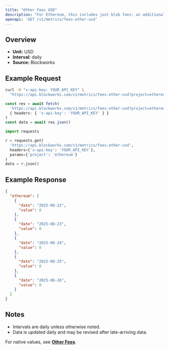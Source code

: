 ```yaml
---
title: "Other Fees USD"
description: "For Ethereum, this includes just blob fees: an additional fee for transactions that post data to \"blobs,\" which are specialized data availability solutions for L2 blockchains."
openapi: 'GET /v1/metrics/fees-other-usd'
---
```


## Overview

- **Unit:** USD
- **Interval:** daily
- **Source:** Blockworks

## Example Request

<CodeGroup>

```bash cURL
curl -H "x-api-key: YOUR_API_KEY" \
  "https://api.blockworks.com/v1/metrics/fees-other-usd?project=ethereum"
```

```typescript TypeScript
const res = await fetch(
  'https://api.blockworks.com/v1/metrics/fees-other-usd?project=ethereum',
  { headers: { 'x-api-key': 'YOUR_API_KEY' } }
)
const data = await res.json()
```

```python Python
import requests

r = requests.get(
  'https://api.blockworks.com/v1/metrics/fees-other-usd',
  headers={'x-api-key': 'YOUR_API_KEY'},
  params={'project': 'ethereum'}
)
data = r.json()
```

</CodeGroup>

## Example Response

```json
{
  "ethereum": [
    {
      "date": "2025-08-22",
      "value": 0
    },
    {
      "date": "2025-08-23",
      "value": 0
    },
    {
      "date": "2025-08-24",
      "value": 0
    },
    {
      "date": "2025-08-25",
      "value": 0
    },
    {
      "date": "2025-08-26",
      "value": 0
    }
  ]
}
```

## Notes
- Intervals are daily unless otherwise noted.
- Data is updated daily and may be revised after late-arriving data.


<Note>For native values, see **[Other Fees](./fees-other)**.</Note>